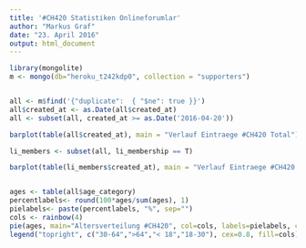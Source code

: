 ```yaml
---
title: '#CH420 Statistiken Onlineforumlar'
author: "Markus Graf"
date: "23. April 2016"
output: html_document
---
```



```r
library(mongolite)
m <- mongo(db="heroku_t242kdp0", collection = "supporters")


all <- m$find('{"duplicate":  { "$ne": true }}')
all$created_at <- as.Date(all$created_at)
all <- subset(all, created_at >= as.Date('2016-04-20'))

barplot(table(all$created_at), main = "Verlauf Eintraege #CH420 Total")

li_members <- subset(all, li_membership == T)

barplot(table(li_members$created_at), main = "Verlauf Eintraege #CH420 Mitgliedschaft")


ages <- table(all$age_category)
percentlabels<- round(100*ages/sum(ages), 1)
pielabels<- paste(percentlabels, "%", sep="")
cols <- rainbow(4)
pie(ages, main="Altersverteilung #CH420", col=cols, labels=pielabels, cex=0.8, sub=paste("N =", sum(ages)))
legend("topright", c("30-64",">64","< 18","18-30"), cex=0.8, fill=cols)
```
